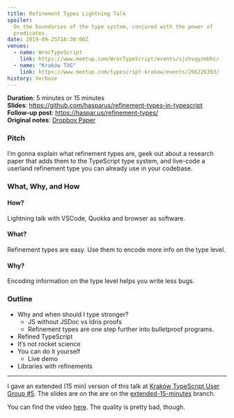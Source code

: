 ```yaml
---
title: Refinement Types Lightning Talk
spoiler:
  On the boundaries of the type system, conjured with the power of
  predicates.
date: 2019-09-25T18:30:00Z
venues:
  - name: WrocTypeScript
    link: https://www.meetup.com/WrocTypeScript/events/sjzhvqyzmbhc/
  - name: "Kraków TUG"
    link: https://www.meetup.com/typescript-krakow/events/266226393/
history: Verbose
---
```


**Duration**: 5 minutes or 15 minutes \
**Slides**: https://github.com/hasparus/refinement-types-in-typescript \
**Follow-up post**: https://haspar.us/refinement-types/ \
**Original notes**: [Dropbox Paper](https://paper.dropbox.com/doc/Refinement-Types-in-TypeScript--AtRTxIb1NxWvFpBv3oxBx9jpAg-cZxqOn3c6GkVCONvPTjtE)

### Pitch

I’m gonna explain what refinement types are, geek out about a research paper
that adds them to the TypeScript type system, and live-code a userland
refinement type you can already use in your codebase.

### What, Why, and How

#### How?

Lightning talk with VSCode, Quokka and browser as software.

#### What?

Refinement types are easy. Use them to encode more info on the type level.

#### Why?

Encoding information on the type level helps you write less bugs.

### Outline

- Why and when should I type stronger?
  - JS without JSDoc vs Idris proofs
  - Refinement types are one step further into bulletproof programs.
- Refined TypeScript
- It’s not rocket science
- You can do it yourself
  - Live demo
- Libraries with refinements

---

I gave an extended (15 min) version of this talk at [Kraków TypeScript User
Group #5]. The slides are on the are on the
[extended-15-minutes](https://github.com/hasparus/refinement-types-in-typescript/tree/extended-15-minutes)
branch.

[kraków typescript user group #5]:
  https://www.meetup.com/typescript-krakow/events/266226393/

You can find the video [here](https://youtu.be/4ccCeAbwmbU). The quality is
pretty bad, though.
